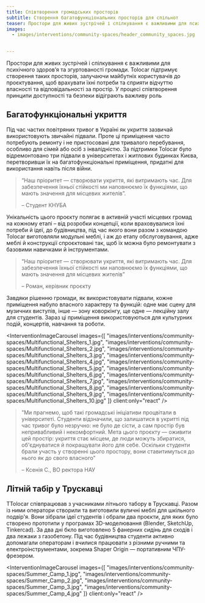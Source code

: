 ```yaml
---
title: Співтворення громадських просторів
subtitle: Створення багатофункціональних просторів для спільнот
teaser: Простори для живих зустрічей і спілкування є важливими для психічного здоров’я та згуртованості громади. Tolocar підтримує створення таких просторів, залучаючи майбутніх користувачів до проєктування, щоб врахувати їхні потреби та сприяти відчуттю власності та відповідальності за простір. У процесі співтворення принципи доступності та безпеки відіграють важливу роль
images:
  - images/interventions/community-spaces/header_community_spaces.jpg

  
---
```


Простори для живих зустрічей і спілкування є важливими для психічного здоров’я та згуртованості громади. Tolocar підтримує створення таких просторів, залучаючи майбутніх користувачів до проєктування, щоб врахувати їхні потреби та сприяти відчуттю власності та відповідальності за простір. У процесі співтворення принципи доступності та безпеки відіграють важливу роль

## Багатофункціональні укриття
Під час частих повітряних тривог в Україні як укриття зазвичай використовують звичайні підвали. Проте ці приміщення часто потребують ремонту і не пристосовані для тривалого перебування, особливо для сімей або осіб з інвалідністю. За підтримки Tolocar було відремонтовано три підвали в університетах і житлових будинках Києва, перетворивши їх на багатофункціональні приміщення, придатні для використання навіть після війни. 

> “Наш пріоритет — створювати укриття, які витримають час. Для забезпечення їхньої стійкості ми наповнюємо їх функціями, що мають значення для місцевих жителів”.
> 
> – Студент КНУБА

Унікальність цього проєкту полягає в активній участі місцевих громад на кожному етапі – від розробки концепції, коли враховувалися їхні потреби й ідеї, до будівництва, під час якого вони разом з командою Tolocar виготовляли модульні меблі, і аж до етапу обслуговування, адже меблі й конструкції спроєктовані так, щоб їх можна було ремонтувати з базовими навичками й інструментами. 

> “Наш пріоритет — створювати укриття, які витримають час. Для забезпечення їхньої стійкості ми наповнюємо їх функціями, що мають значення для місцевих жителів”
> 
> – Роман, керівник проєкту

Завдяки рішенню громади, як використовувати підвали, кожне приміщення набуло власного характеру та функцій: одне має сцену для музичних виступів, інше — зону коворкінгу, ще одне — лекційну залу для студентів. Зараз ці приміщення використовуються для культурних подій, концертів, навчання та роботи.

<InterventionImageCarousel
  images={[
    "images/interventions/community-spaces/Multifunctional_Shelters_1.jpg",
    "images/interventions/community-spaces/Multifunctional_Shelters_2.jpg",
    "images/interventions/community-spaces/Multifunctional_Shelters_3.jpg",
    "images/interventions/community-spaces/Multifunctional_Shelters_4.jpg",
    "images/interventions/community-spaces/Multifunctional_Shelters_5.jpg",
    "images/interventions/community-spaces/Multifunctional_Shelters_6.jpg",
    "images/interventions/community-spaces/Multifunctional_Shelters_7.jpg",
    "images/interventions/community-spaces/Multifunctional_Shelters_8.jpg",
    "images/interventions/community-spaces/Multifunctional_Shelters_9.jpg",
    "images/interventions/community-spaces/Multifunctional_Shelters_10.jpg"
  ]}
  client:only="react"
/>


> ”Ми прагнемо, щоб такі громадські ініціативи процвітали в університеті. Студенти відзначили, що залишатися в укритті під час тривог було незручно: не було де сісти, а сам простір був непривабливий і некомфортний. Мета цього проєкту — оживити цей простір: укриття стає місцем, де люди можуть збиратися, об'єднуватися й покращувати його для себе. Оскільки студенти брали участь у створенні цього простору, вони ставитимуться до нього як до свого власного”
> 
> – Ксенія С., ВО ректора НАУ 


## Літній табір у Трускавці
TTolocar співпрацював з учасниками літнього табору в Трускавці. Разом із ними оператори створили та виготовили вуличні меблі для шкільного подвір'я. Вони зібрали ідеї студентів і обрали два проєкти, для яких було створено прототипи у програмах 3D-моделювання (Blender, SketchUp, Tinkercad). За два дні бкло виготовлено 5 фанерних сидінь для сходів і два лежаки з газобетону. Під час будівництва студенти активно допомагали операторам і вчилися працювати з різними ручними та електроінструментами, зокрема Shaper Origin — портативним ЧПУ-фрезером.


<InterventionImageCarousel
  images={[
    "images/interventions/community-spaces/Summer_Camp_1.jpg",
    "images/interventions/community-spaces/Summer_Camp_2.jpg",
    "images/interventions/community-spaces/Summer_Camp_3.jpg",
    "images/interventions/community-spaces/Summer_Camp_4.jpg"
  ]}
  client:only="react"
/>

